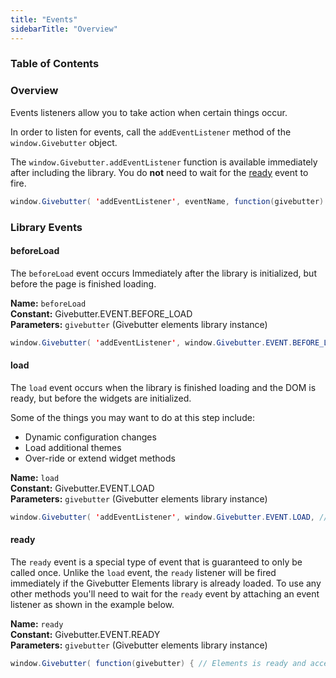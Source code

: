 ```yaml
---
title: "Events"
sidebarTitle: "Overview"
---
```


### Table of Contents

<CardGroup cols={4}>
  <Card title="Overview" icon="file-magnifying-glass" href="#overview"></Card>
  <Card title="beforeLoad" icon="loader" href="#before-load-event"></Card>
  <Card title="load" icon="spinner-third" href="#load-event"></Card>
  <Card title="ready" icon="check" href="#ready-event"></Card>
</CardGroup>

### Overview

Events listeners allow you to take action when certain things occur.

In order to listen for events, call the `addEventListener` method of the `window.Givebutter` object.

The `window.Givebutter.addEventListener` function is available immediately after including the library. You do **not** need to wait for the [ready](#ready-event) event to fire.

```java JavaScript
window.Givebutter( 'addEventListener', eventName, function(givebutter) { // Handle event });
```

### Library Events

#### beforeLoad

The `beforeLoad` event occurs Immediately after the library is initialized, but before the page is finished loading.

**Name:** `beforeLoad`  
**Constant:** Givebutter.EVENT.BEFORE_LOAD  
**Parameters:** `givebutter` (Givebutter elements library instance)

```java JavaScript
window.Givebutter( 'addEventListener', window.Givebutter.EVENT.BEFORE_LOAD, // use defined constant or 'beforeLoad' function(givebutter) { // Elements is ready and accessible via the givebutter variable (or window.Givebutter) // but the page may not have finished loading yet } );
```

#### load

The `load` event occurs when the library is finished loading and the DOM is ready, but before the widgets are initialized.

Some of the things you may want to do at this step include:

- Dynamic configuration changes
- Load additional themes
- Over-ride or extend widget methods

**Name:** `load`  
**Constant:** Givebutter.EVENT.LOAD  
**Parameters:** `givebutter` (Givebutter elements library instance)

```java JavaScript
window.Givebutter( 'addEventListener', window.Givebutter.EVENT.LOAD, // use defined constant or 'load' function(givebutter) { // Elements is ready and accessible via the givebutter variable (or window.Givebutter) // but findWidgets() has not been called yet } );
```

#### ready

The `ready` event is a special type of event that is guaranteed to only be called once. Unlike the `load` event, the `ready` listener will be fired immediately if the Givebutter Elements library is already loaded. To use any other methods you'll need to wait for the `ready` event by attaching an event listener as shown in the example below.

**Name:** `ready`  
**Constant:** Givebutter.EVENT.READY  
**Parameters:** `givebutter` (Givebutter elements library instance)

```java JavaScript
window.Givebutter( function(givebutter) { // Elements is ready and accessible via the givebutter variable (or window.Givebutter) // Themes and widgets may still be loading } ); `
```

